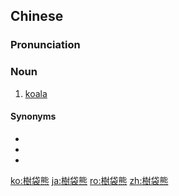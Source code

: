 {{also|树袋熊}}
==Chinese==
{{zh-forms|s=树袋熊|type=12}}

===Pronunciation===
{{zh-pron
|m=shùdàixióng
|c=syu6 doi6 hung4
|cat=n
}}

===Noun===
{{zh-noun}}

# [[koala]] {{gloss|a tree-dwelling marsupial that resembles a small bear}}

====Synonyms====
* {{zh-l|考拉}}
* {{zh-l|無尾熊}}
* {{zh-l|樹熊}}

{{zh-cat|Marsupials}}

[[ko:樹袋熊]]
[[ja:樹袋熊]]
[[ro:樹袋熊]]
[[zh:樹袋熊]]